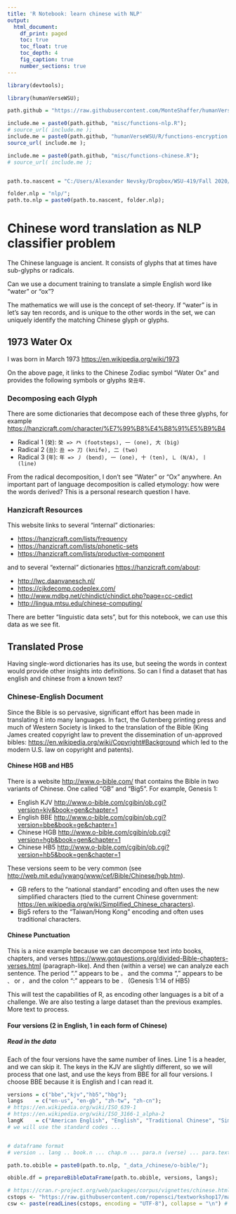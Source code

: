 ---
title: 'R Notebook: learn chinese with NLP'
output:
  html_document:
    df_print: paged
    toc: true
    toc_float: true
    toc_depth: 4
    fig_caption: true
    number_sections: true 
---

```{r}

library(devtools);

library(humanVerseWSU);

path.github = "https://raw.githubusercontent.com/MonteShaffer/humanVerseWSU/master/";

include.me = paste0(path.github, "misc/functions-nlp.R");
# source_url( include.me );
include.me = paste0(path.github, "humanVerseWSU/R/functions-encryption.R");
source_url( include.me );

include.me = paste0(path.github, "misc/functions-chinese.R");
# source_url( include.me );


path.to.nascent = "C:/Users/Alexander Nevsky/Dropbox/WSU-419/Fall 2020/__student_access__/unit_02_confirmatory_data_analysis/nascent/";

folder.nlp = "nlp/";
path.to.nlp = paste0(path.to.nascent, folder.nlp);


```

# Chinese word translation as NLP classifier problem

The Chinese language is ancient.  It consists of glyphs that at times have sub-glyphs or radicals. 

Can we use a document training to translate a simple English word like "water" or "ox"?

The mathematics we will use is the concept of set-theory.  If "water" is in let's say ten records, and is unique to the other words in the set, we can uniquely identify the matching Chinese glyph or glyphs.


## 1973 Water Ox 
I was born in March 1973 <https://en.wikipedia.org/wiki/1973>

On the above page, it links to the Chinese Zodiac symbol "Water Ox" and provides the following symbols or glyphs `癸丑年`.

### Decomposing each Glyph
There are some dictionaries that decompose each of these three glyphs, for example <https://hanzicraft.com/character/%E7%99%B8%E4%B8%91%E5%B9%B4>

- Radical 1 (`癸`): `癸 => 癶 (footsteps), 一 (one), 大 (big)`
- Radical 2 (`丑`): `丑 => 刀 (knife), 二 (two)`
- Radical 3 (`年`): `年 => 丿 (bend), 一 (one), 十 (ten), ㇗ (N/A), 丨 (line)`


From the radical decomposition, I don't see "Water" or "Ox" anywhere.  An important part of language decomposition is called etymology: how were the words derived?  This is a personal research question I have.


### Hanzicraft Resources
This website links to several "internal" dictionaries:

- <https://hanzicraft.com/lists/frequency>
- <https://hanzicraft.com/lists/phonetic-sets>
- <https://hanzicraft.com/lists/productive-component>

and to several "external" dictionaries <https://hanzicraft.com/about>:

- <http://lwc.daanvanesch.nl/>
- <https://cjkdecomp.codeplex.com/>
- <http://www.mdbg.net/chindict/chindict.php?page=cc-cedict>
- <http://lingua.mtsu.edu/chinese-computing/>

There are better "linguistic data sets", but for this notebook, we can use this data as we see fit.

## Translated Prose 

Having single-word dictionaries has its use, but seeing the words in context would provide other insights into definitions.  So can I find a dataset that has english and chinese from a known text?


### Chinese-English Document
Since the Bible is so pervasive, significant effort has been made in translating it into many languages.  In fact, the Gutenberg printing press and much of Western Society is linked to the translation of the Bible (King James created copyright law to prevent the dissemination of un-approved bibles: <https://en.wikipedia.org/wiki/Copyright#Background> which led to the modern U.S. law on copyright and patents).  

#### Chinese HGB and HB5
There is a website <http://www.o-bible.com/> that contains the Bible in two variants of Chinese.  One called "GB" and "Big5". For example, Genesis 1:

- English KJV <http://www.o-bible.com/cgibin/ob.cgi?version=kjv&book=gen&chapter=1>
- English BBE <http://www.o-bible.com/cgibin/ob.cgi?version=bbe&book=ge&chapter=1>
- Chinese HGB <http://www.o-bible.com/cgibin/ob.cgi?version=hgb&book=gen&chapter=1>
- Chinese HB5 <http://www.o-bible.com/cgibin/ob.cgi?version=hb5&book=gen&chapter=1>

These versions seem to be very common (see <http://web.mit.edu/jywang/www/cef/Bible/Chinese/hgb.htm>).  

- GB refers to the "national standard" encoding and often uses the new simplified characters (tied to the current Chinese government: <https://en.wikipedia.org/wiki/Simplified_Chinese_characters>).
- Big5 refers to the "Taiwan/Hong Kong" encoding and often uses traditional characters.

#### Chinese Punctuation
This is a nice example because we can decompose text into books, chapters, and verses <https://www.gotquestions.org/divided-Bible-chapters-verses.html> (paragraph-like).  And then (within a verse) we can analyze each sentence.  The period "." appears to be `。` and the comma "," appears to be `、` or `，` and the colon ":" appears to be `．`  (Genesis 1:14 of HB5)

This will test the capabilities of R, as encoding other languages is a bit of a challenge.  We are also testing a large dataset than the previous examples.  More text to process.

#### Four versions (2 in English, 1 in each form of Chinese)

##### Read in the data

Each of the four versions have the same number of lines.  Line 1 is a header, and we can skip it.  The keys in the KJV are slightly different, so we will process that one last, and use the keys from BBE for all four versions.  I choose BBE because it is English and I can read it.

```{r}

versions = c("bbe","kjv","hb5","hbg");
langs    = c("en-us", "en-gb", "zh-tw", "zh-cn");
# https://en.wikipedia.org/wiki/ISO_639-1
# https://en.wikipedia.org/wiki/ISO_3166-1_alpha-2
langK    = c("American English", "English", "Traditional Chinese", "Simplified Chinese");
# we will use the standard codes ...


# dataframe format
# version .. lang .. book.n ... chap.n ... para.n (verse) ... para.text (verse)

path.to.obible = paste0(path.to.nlp, "_data_/chinese/o-bible/");

obible.df = prepareBibleDataFrame(path.to.obible, versions, langs);

```




```{r}

# https://cran.r-project.org/web/packages/corpus/vignettes/chinese.html
cstops <- "https://raw.githubusercontent.com/ropensci/textworkshop17/master/demos/chineseDemo/ChineseStopWords.txt"
csw <- paste(readLines(cstops, encoding = "UTF-8"), collapse = "\n") # download

```


